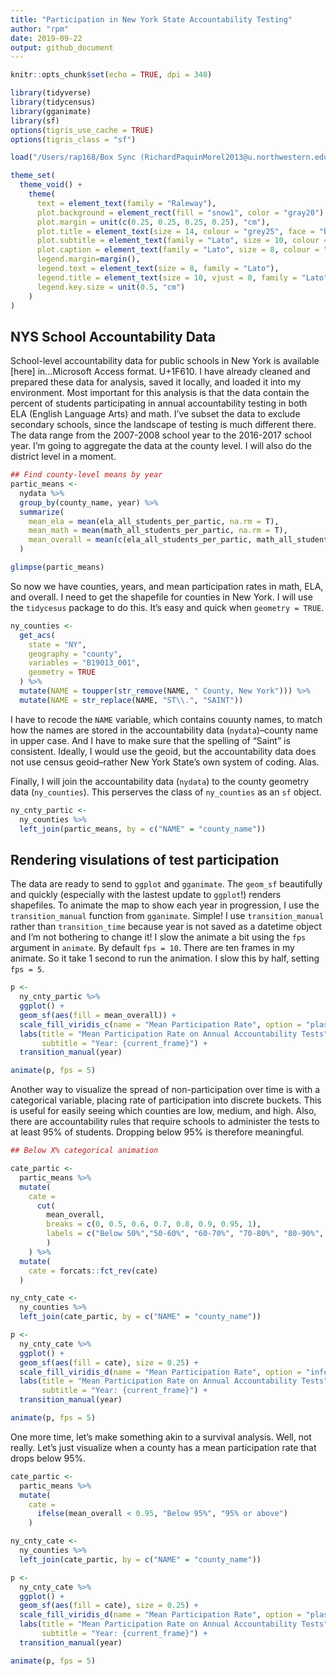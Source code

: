 ```yaml
---
title: "Participation in New York State Accountability Testing"
author: "rpm"
date: 2019-09-22
output: github_document
---
```


```r
knitr::opts_chunk$set(echo = TRUE, dpi = 340)

library(tidyverse)
library(tidycensus)
library(gganimate)
library(sf)
options(tigris_use_cache = TRUE)
options(tigris_class = "sf")

load("/Users/rap168/Box Sync (RichardPaquinMorel2013@u.northwestern.edu)/Paquin-Morel Lab/dissertation_study_3/databases/ny_cleaned_data181120.RData")

theme_set(
  theme_void() +
    theme(
      text = element_text(family = "Raleway"),
      plot.background = element_rect(fill = "snow1", color = "gray20"), 
      plot.margin = unit(c(0.25, 0.25, 0.25, 0.25), "cm"),
      plot.title = element_text(size = 14, colour = "grey25", face = "bold"),
      plot.subtitle = element_text(family = "Lato", size = 10, colour = "grey45"),
      plot.caption = element_text(family = "Lato", size = 8, colour = "grey45"),
      legend.margin=margin(),
      legend.text = element_text(size = 8, family = "Lato"), 
      legend.title = element_text(size = 10, vjust = 0, family = "Lato"),
      legend.key.size = unit(0.5, "cm")
    )
)
```

## NYS School Accountability Data

School-level accountability data for public schools in New York is available [here] in...Microsoft Access format. U+1F610. I have already cleaned and prepared these data for analysis, saved it locally, and loaded it into my environment. Most important for this analysis is that the data contain the percent of students participating in annual accountability testing in both ELA (English Language Arts) and math. I've subset the data to exclude secondary schools, since the landscape of testing is much different there. The data range from the 2007-2008 school year to the 2016-2017 school year. I'm going to aggregate the data at the county level. I will also do the district level in a moment.

```r
## Find county-level means by year
partic_means <-
  nydata %>% 
  group_by(county_name, year) %>% 
  summarize(
    mean_ela = mean(ela_all_students_per_partic, na.rm = T),
    mean_math = mean(math_all_students_per_partic, na.rm = T),
    mean_overall = mean(c(ela_all_students_per_partic, math_all_students_per_partic), na.rm = T)
  )

glimpse(partic_means)
```

So now we have counties, years, and mean participation rates in math, ELA, and overall. I need to get the shapefile for counties in New York. I will use the `tidycesus` package to do this. It's easy and quick when `geometry = TRUE`.

```r
ny_counties <-
  get_acs(
    state = "NY",
    geography = "county",
    variables = "B19013_001",
    geometry = TRUE
  ) %>%
  mutate(NAME = toupper(str_remove(NAME, " County, New York"))) %>% 
  mutate(NAME = str_replace(NAME, "ST\\.", "SAINT"))
```

I have to recode the `NAME` variable, which contains couunty names, to match how the names are stored in the accountability data (`nydata`)--county name in upper case. And I have to make sure that the spelling of "Saint" is consistent. Ideally, I would use the geoid, but the accountability data does not use census geoid--rather New York State's own system of coding. Alas. 

Finally, I will join the accountability data (`nydata`) to the county geometry data (`ny_counties`). This perserves the class of `ny_counties` as an `sf` object.

```r
ny_cnty_partic <-
  ny_counties %>%
  left_join(partic_means, by = c("NAME" = "county_name"))
```

## Rendering visulations of test participation

The data are ready to send to `ggplot` and `gganimate`. The `geom_sf` beautifully and quickly (especially with the lastest update to `ggplot`!) renders shapefiles. To animate the map to show each year in progression, I use the `transition_manual` function from `gganimate`. Simple! I use `transition_manual` rather than `transition_time` because year is not saved as a datetime object and I'm not bothering to change it! I slow the animate a bit using the `fps` argument in `animate`. By default `fps = 10`. There are ten frames in my animate. So it take 1 second to run the animation. I slow this by half, setting `fps = 5`. 

```r
p <-
  ny_cnty_partic %>% 
  ggplot() +
  geom_sf(aes(fill = mean_overall)) +
  scale_fill_viridis_c(name = "Mean Participation Rate", option = "plasma", direction = 1) +
  labs(title = "Mean Participation Rate on Annual Accountability Tests", 
       subtitle = "Year: {current_frame}") +
  transition_manual(year)

animate(p, fps = 5)
```

Another way to visualize the spread of non-participation over time is with a categorical variable, placing rate of participation into discrete buckets. This is useful for easily seeing which counties are low, medium, and high. Also, there are accountability rules that require schools to administer the tests to at least 95% of students. Dropping below 95% is therefore meaningful.

```r
## Below X% categorical animation

cate_partic <-
  partic_means %>% 
  mutate(
    cate = 
      cut(
        mean_overall, 
        breaks = c(0, 0.5, 0.6, 0.7, 0.8, 0.9, 0.95, 1), 
        labels = c("Below 50%","50-60%", "60-70%", "70-80%", "80-90%", "90-95%", "Above 95%")
        )
    ) %>% 
  mutate(
    cate = forcats::fct_rev(cate)
  )

ny_cnty_cate <-
  ny_counties %>%
  left_join(cate_partic, by = c("NAME" = "county_name"))

p <- 
  ny_cnty_cate %>% 
  ggplot() +
  geom_sf(aes(fill = cate), size = 0.25) +
  scale_fill_viridis_d(name = "Mean Participation Rate", option = "inferno", direction = -1) +
  labs(title = "Mean Participation Rate on Annual Accountability Tests", 
       subtitle = "Year: {current_frame}") +
  transition_manual(year) 

animate(p, fps = 5)
```

One more time, let's make something akin to a survival analysis. Well, not really. Let's just visualize when a county has a mean participation rate that drops below 95%.

```r

cate_partic <-
  partic_means %>% 
  mutate(
    cate = 
      ifelse(mean_overall < 0.95, "Below 95%", "95% or above")
    ) 

ny_cnty_cate <-
  ny_counties %>%
  left_join(cate_partic, by = c("NAME" = "county_name"))

p <- 
  ny_cnty_cate %>% 
  ggplot() +
  geom_sf(aes(fill = cate), size = 0.25) +
  scale_fill_viridis_d(name = "Mean Participation Rate", option = "plasma", direction = -1) +
  labs(title = "Mean Participation Rate on Annual Accountability Tests", 
       subtitle = "Year: {current_frame}") +
  transition_manual(year) 

animate(p, fps = 5)
```
